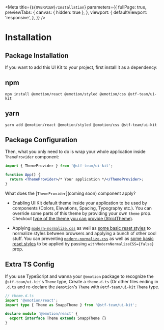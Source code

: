 
<Meta
  title={`${OVERVIEW}/Installation`}
  parameters={{
    fullPage: true,
    previewTabs: {
      canvas: { hidden: true },
    },
    viewport: {
      defaultViewport: 'responsive',
    },
  }}
/>

# Installation

## Package Installation

If you want to add this UI Kit to your project, first install it as a dependency:

## npm

```cli
npm install @emotion/react @emotion/styled @emotion/css @stf-team/ui-kit
```

## yarn

```cli
yarn add @emotion/react @emotion/styled @emotion/css @stf-team/ui-kit
```

## Package Configuration

Then, what you only need to do is wrap your whole application inside `ThemeProvider` component:

```jsx
import { ThemeProvider } from '@stf-team/ui-kit';

function App() {
  return <ThemeProvider>/* Your application */</ThemeProvider>;
}
```

What does the [`ThemeProvider`](coming soon) component apply?

- Enabling UI Kit default theme inside your application to be used by components (Colors, Elevations, Spacing, Typography etc.). You can override some parts of this theme by providing your own `theme` prop. Checkout [type of the theme you can provide (StrictTheme)](https://gitlab.snapp.ir/frontend/snapp-ui/-/tree/develop/src/components/ThemeProvider/ThemeProvider.types.ts).

- Applying [`modern-normalize.css`](https://github.com/sindresorhus/modern-normalize) as well as [some basic reset styles](https://gitlab.snapp.ir/frontend/snapp-ui/-/blob/develop/src/assets/style.css) to normalize styles between browsers and applying a bunch of other cool stuff. You can preventing [`modern-normalize.css`](https://github.com/sindresorhus/modern-normalize) as well as [some basic reset styles](https://gitlab.snapp.ir/frontend/snapp-ui/-/blob/develop/src/assets/style.css) to be applied by passing `withModernNormalizeCSS={false}` prop.

## Extra TS Config

If you use TypeScript and wanna your `@emotion` package to recognize the `@stf-team/ui-kit`'s `Theme` type, Create a `theme.d.ts` (Or other files ending in `.d.ts` and re-declare the `@emotion`'s `Theme` with `@stf-team/ui-kit` `Theme` type.

```ts
// theme.d.ts
import '@emotion/react';
import type { Theme as SnappTheme } from '@stf-team/ui-kit';

declare module '@emotion/react' {
  export interface Theme extends SnappTheme {}
}
```
